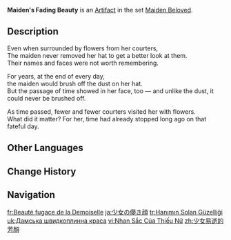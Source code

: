 {{Artifact Infobox
|image = Item Maiden's Fading Beauty.png
|set   = Maiden Beloved
|piece = Circlet of Logos
}}
{{Description|A meticulously well-maintained woman's hat that keeps wrinkles safely out of sight.}}
'''Maiden's Fading Beauty''' is an [[Artifact]] in the set [[Maiden Beloved]].

==Description==
Even when surrounded by flowers from her courters,<br>The maiden never removed her hat to get a better look at them.<br>Their names and faces were not worth remembering.

For years, at the end of every day,<br>the maiden would brush off the dust on her hat.<br>But the passage of time showed in her face, too &mdash; and unlike the dust, it could never be brushed off.

As time passed, fewer and fewer courters visited her with flowers.<br>What did it matter? For her, time had already stopped long ago on that fateful day.

==Other Languages==
{{Other Languages
|en       = Maiden's Fading Beauty
|zhs      = 少女易逝的芳颜
|zhs_rm   = Shàonǚ Yìshì de Fāngyán
|zht      = 少女易逝的芳顏
|zht_rm   = Shàonǚ Yìshì de Fāngyán
|zh_tl    = Maiden's Transient Beauty
|ja       = 少女の儚き顔
|ja_rm    = Shoujo no Hakanaki Kao
|ja_tl    = Maiden's Fleeting Visage
|ko       = 소녀의 꺾여가는 미모
|ko_rm    = Sonyeo-ui Kkeokkyeoganeun Mimo
|ko_tl    = Girl's Twisted Beautiful Face
|es       = Belleza Desvanecida de la Doncella
|es_tl    = Maiden's Faded Beauty
|fr       = Beauté fugace de la Demoiselle
|fr_tl    = Transient Beauty of the Maiden
|ru       = Увядающая красота юной девы
|ru_tl    = Young Maiden's Fading Beauty
|th       = Maiden's Fading Beauty
|vi       = Nhan Sắc Của Thiếu Nữ
|vi_tl    = Maiden's Beauty
|de       = Vergänglichkeit der Maid
|de_tl    = Transience of the Maiden
|id       = Maiden's Fading Beauty
|pt       = Beleza Desvanecida da Donzela
|pt_tl    = 
|tr       = Hanımın Solan Güzelliği
|tr_tl    = The Lady's Fading Beauty
|it       = Bellezza evanescente della fanciulla
|it_tl    = Maiden's Evanescent Beauty
}}

==Change History==
{{Change History|1.0}}

==Navigation==
{{Artifact Set Navbox|Maiden Beloved}}

[[fr:Beauté fugace de la Demoiselle]]
[[ja:少女の儚き顔]]
[[tr:Hanımın Solan Güzelliği]]
[[uk:Дамська швидкоплинна краса]]
[[vi:Nhan Sắc Của Thiếu Nữ]]
[[zh:少女易逝的芳顏]]